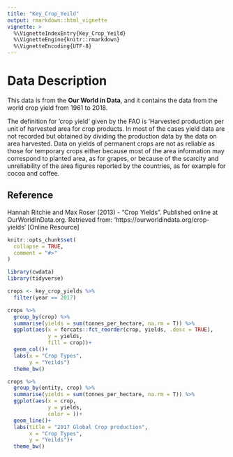 ```yaml
---
title: "Key_Crop_Yeild"
output: rmarkdown::html_vignette
vignette: >
  %\VignetteIndexEntry{Key_Crop_Yeild}
  %\VignetteEngine{knitr::rmarkdown}
  %\VignetteEncoding{UTF-8}
---
```


# Data Description

This data is from the **Our World in Data**, and it contains the data from the world crop yield from 1961 to 2018.  

The definition for ‘crop yield‘ given by the FAO is ‘Harvested production per unit of harvested area for crop products. In most of the cases yield data are not recorded but obtained by dividing the production data by the data on area harvested. Data on yields of permanent crops are not as reliable as those for temporary crops either because most of the area information may correspond to planted area, as for grapes, or because of the scarcity and unreliability of the area figures reported by the countries, as for example for cocoa and coffee.

## Reference 

Hannah Ritchie and Max Roser (2013) - "Crop Yields". Published online at OurWorldInData.org. Retrieved from: 'https://ourworldindata.org/crop-yields' [Online Resource]



```r
knitr::opts_chunk$set(
  collapse = TRUE,
  comment = "#>"
)
```

```r
library(cwdata)
library(tidyverse)
```

```r
crops <- key_crop_yields %>% 
  filter(year == 2017)

```

```r
crops %>% 
  group_by(crop) %>% 
  summarise(yields = sum(tonnes_per_hectare, na.rm = T)) %>% 
  ggplot(aes(x = forcats::fct_reorder(crop, yields, .desc = TRUE),
             y = yields,
             fill = crop))+
  geom_col()+
  labs(x = "Crop Types",
       y = "Yeilds")
  theme_bw()
```

```r
crops %>% 
  group_by(entity, crop) %>% 
  summarise(yields = sum(tonnes_per_hectare, na.rm = T)) %>% 
  ggplot(aes(x = crop,
             y = yields, 
             color = ))+
  geom_line()+
  labs(title = "2017 Global Crop production",
       x = "Crop Types",
       y = "Yeilds")+
  theme_bw()
```



